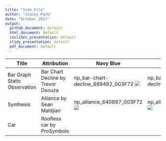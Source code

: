 ```yaml
---
title: "Icon File"
author: "Stacey Park"
date: "October 2017"
output: 
  github_document: default
  html_document: default
  ioslides_presentation: default
  slidy_presentation: default
  pdf_document: default
---
```


Title | Attribution | Navy Blue | Light Blue | Dark Red | Light Red
---|---|---|---|---|---
Bar Graph Static Observation | Bar Chart Decline by Trevor Dsouza | np_bar-chart-decline_869492_003F72 <img src = "https://cdn.rawgit.com/lzim/teampsd/hexagon_icons/np_bar-chart-decline_869492_003F72.svg"> | np_bar-chart-decline_869492_0083BE <img src = "https://cdn.rawgit.com/lzim/teampsd/hexagon_icons/np_bar-chart-decline_869492_0083BE.svg"> | np_bar-chart-decline_869492_772432 <img src = "https://cdn.rawgit.com/lzim/teampsd/hexagon_icons/np_bar-chart-decline_869492_772432.svg"> | np_bar-chart-decline_869492_C4262E <img src = "https://cdn.rawgit.com/lzim/teampsd/hexagon_icons/np_bar-chart-decline_869492_C4262E.svg">
Synthesis | Alliance by Sean Maldjian | np_alliance_640897_003F72  <img src = "https://cdn.rawgit.com/lzim/teampsd/hexagon_icons/np_alliance_640897_003F72.svg"> | np_alliance_640897_0083BE  <img src = "https://cdn.rawgit.com/lzim/teampsd/hexagon_icons/np_alliance_640897_0083BE.svg"> | np_alliance_640897_772432  <img src = "https://cdn.rawgit.com/lzim/teampsd/hexagon_icons/np_alliance_640897_772432.svg"> | np_alliance_640897_C4262E  <img src = "https://cdn.rawgit.com/lzim/teampsd/hexagon_icons/np_alliance_640897_C4262E.svg">
Car | Roofless car by ProSymbols
